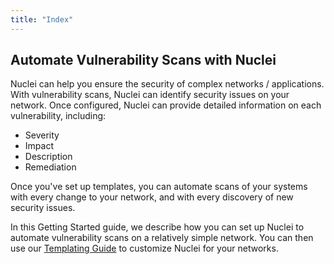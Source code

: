```yaml
---
title: "Index"
---
```


## Automate Vulnerability Scans with **Nuclei**

Nuclei can help you ensure the security of complex networks / applications. With vulnerability scans,
Nuclei can identify security issues on your network. Once configured, Nuclei can
provide detailed information on each vulnerability, including:

- Severity
- Impact
- Description
- Remediation

Once you've set up templates, you can automate scans of your systems with every change
to your network, and with every discovery of new security issues.

In this Getting Started guide, we describe how you can set up Nuclei to automate
vulnerability scans on a relatively simple network. You can then use our [Templating
Guide](/templating-guide/introduction) to customize Nuclei for your networks.

